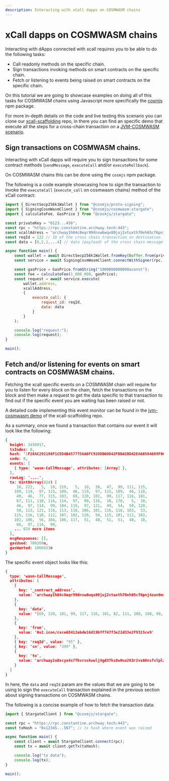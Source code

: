 ```yaml
---
description: Interacting with xCall dapps on COSMWASM chains
---
```


# xCall dapps on COSMWASM chains

Interacting with dApps connected with xcall requires you to be able to do the following tasks:
* Call readonly methods on the specific chain.
* Sign transactions invoking methods on smart contracts on the specific chain.
* Fetch or listening to events being raised on smart contracts on the specific chain.

On this tutorial we are going to showcase examples on doing all of this tasks for COSMWASM chains using Javascript more specifically the [cosmjs](https://github.com/cosmos/cosmjs) npm package.

For more in-depth details on the code and live testing this scenario you can clone our [xcall-scaffolding](https://github.com/icon-project/xcall-scaffolding) repo, in there you can find an specific demo that execute all the steps for a cross-chain transaction on a [JVM-COSMWASM scenario](https://github.com/icon-project/xcall-scaffolding/blob/main/demo/demos/jvm-cosmwasm-helloWorld.mjs).

## Sign transactions on COSMWASM chains.

Interacting with xCall dapps will require you to sign transactions for some contract methods (`sendMessage`, `executeCall` and/or `executeRollback`).

On COSMWASM chains this can be done using the `cosmjs` npm package.

The following is a code example showcasing how to sign the transaction to invoke the `executeCall` (`execute_call` on cosmwasm chains) method of the xCall contract:

```js
import { DirectSecp256k1Wallet } from "@cosmjs/proto-signing";
import { SigningCosmWasmClient } from "@cosmjs/cosmwasm-stargate";
import { calculateFee, GasPrice } from "@cosmjs/stargate";

const privateKey = "0123...456";
const rpc = "https://rpc.constantine.archway.tech:443";
const xcallAdress = "archway1h04c8eqr99dnsw6wqx80juj2vtuxth70eh65cf6pnj4zan6ms4jqshc5wk":
const reqId = 122 // ID of the cross chain transaction on destination
const data = [0,2,1,...4] // data (payload) of the cross chain message of type array of integers from 0 to 255;

async function main() {
    const wallet = await DirectSecp256k1Wallet.fromKey(Buffer.from(privateKey, "hex"), "archway");
    const service = await SigningCosmWasmClient.connectWithSigner(rpc, wallet);

    const gasPrice = GasPrice.fromString("1000000000000aconst");
    const fee = calculateFee(1_000_000, gasPrice);
    const request = await service.execute(
        wallet.address,
        xcallAddress,
        {
            execute_call: {
                request_id: reqId,
                data: data
            }
        }
    );

    console.log("request:");
    console.log(request);
}

main();
```

## Fetch and/or listening for events on smart contracts on COSMWASM chains.


Fetching the xcall specific events on a COSMWASM chain will require for you to listen for every block on the chain, fetch the transactions on the block and then make a request to get the data specific to that transaction to find out if the specific event you are waiting has been raised or not.

A detailed code implementing this event monitor can be found in the [jvm-cosmwasm demo](https://github.com/icon-project/xcall-scaffolding/blob/main/demo/demos/jvm-cosmwasm-helloWorld.mjs) of the xcall-scaffolding repo.

As a summary, once we found a transaction that contains our event it will look like the following:

```json
{
  height: 3450917,
  txIndex: 0,
  hash: '1F28AC292198F1CED4B4577756A0FC919DB60D42FBB42BD42EA60584689F0673',
  code: 0,
  events: [
    { type: 'wasm-CallMessage', attributes: [Array] },
  ],
  rawLog: '....',
  tx: Uint8Array(924) [
     10, 222,   5,  10, 219,   5,  10,  36,  47,  99, 111, 115,
    109, 119,  97, 115, 109,  46, 119,  97, 115, 109,  46, 118,
     49,  46,  77, 115, 103,  69, 120, 101,  99, 117, 116, 101,
     67, 111, 110, 116, 114,  97,  99, 116,  18, 178,   5,  10,
     46,  97, 114,  99, 104, 119,  97, 121,  49,  54,  50, 120,
     50, 113, 121, 118, 113, 110, 106, 101, 116, 116, 103,  53,
    115, 116, 110, 112, 107, 102, 120,  50, 115, 101, 112, 103,
    102, 106,  56, 104, 106, 117,  51,  48,  51,  51,  48,  18,
     66,  97, 114,  99,
    ... 824 more items
  ],
  msgResponses: [],
  gasUsed: 709269n,
  gasWanted: 1066923n
}
```

The specific event object looks like this:

```json
{
  type: 'wasm-CallMessage',
  attributes: [
    {
      key: '_contract_address',
      value: 'archway1h04c8eqr99dnsw6wqx80juj2vtuxth70eh65cf6pnj4zan6ms4jqshc5wk'
    },
    {
      key: 'data',
      value: '[69, 120, 101, 99, 117, 116, 101, 82, 111, 108, 108, 98, 97, 99, 107]'
    },
    {
      key: 'from',
      value: '0x2.icon/cxce68412abde16d19bff747f3e22d33e2f9315ce9'
    },
    { key: 'reqId', value: '95' },
    { key: 'sn', value: '399' },
    {
      key: 'to',
      value: 'archway1u8xcyx4x7fhvrsskwwlj4gd37ks8w0su263r2vx66nsfvlplzcgqr35cwr'
    }
  ]
}
```

In here, the `data` and `reqId` param are the values that we are going to be using to sign the `executeCall` transaction explained in the previous section about signing transactions on COSMWASM chains.

The following is a concise example of how to fetch the transaction data:

```js
import { StargateClient } from "@cosmjs/stargate";

const rpc = "https://rpc.constantine.archway.tech:443";
const txHash = "0x12345...567"; // tx hash where event was raised

async function main() {
    const client = await StargateClient.connect(rpc);
    const tx = await client.getTx(txHash);

    console.log("tx data");
    console.log(tx);
}

main();
```

